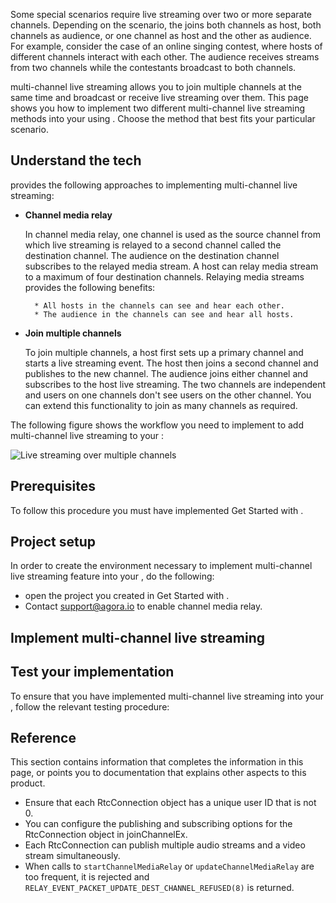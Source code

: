 

Some special scenarios require live streaming over two or more separate channels. Depending on the scenario, the <Vpl k="CLIENT" /> joins both channels as host, both channels as audience, or one channel as host and the other as audience. For example, consider the case of an online singing contest, where hosts of different channels interact with each other. The audience receives streams from two channels while the contestants broadcast to both channels.

<Vg k="COMPANY" /> <Vg k="VSDK" /> multi-channel live streaming allows you to join multiple channels at the same time and broadcast or receive live streaming over them. This page shows you how to implement two different multi-channel live streaming methods into your <Vpl k="CLIENT" /> using <Vg k="VSDK" />. Choose the method that best fits your particular scenario.

## Understand the tech

<Vg k="COMPANY" />  <Vg k="VSDK" /> provides the following approaches to implementing multi-channel live streaming:

* **Channel media relay**

    In channel media relay, one channel is used as the source channel from which live streaming is relayed to a second channel called the destination channel. The audience on the destination channel subscribes to the relayed media stream. A host can relay media stream to a maximum of four destination channels. Relaying media streams provides the following benefits:

        * All hosts in the channels can see and hear each other.
        * The audience in the channels can see and hear all hosts.

* **Join multiple channels**

    To join multiple channels, a host first sets up a primary channel and starts a live streaming event. The host then joins a second channel and publishes to the new channel. The audience joins either channel and subscribes to the host live streaming. The two channels are independent and users on one channels don't see users on the other channel. You can extend this functionality to join as many channels as required.

The following figure shows the workflow you need to implement to add multi-channel live streaming to your <Vpl k="CLIENT" />:

![Live streaming over multiple channels](/images/interactive-live-streaming/live-streaming-over-multiple-channels.png)

## Prerequisites

To follow this procedure you must have implemented <Link to="../get-started/get-started-sdk">Get Started with <Vpd k="NAME"/></Link>.

## Project setup

In order to create the environment necessary to implement <Vg k="COMPANY" />  multi-channel live streaming feature into your <Vpl k="CLIENT" />, do the following:

* open the project you created in <Link to="../get-started/get-started-sdk">Get Started with <Vpd k="NAME"/></Link>.
* Contact support@agora.io to enable channel media relay.

## Implement multi-channel live streaming

<ProjectImplement/>

## Test your implementation

To ensure that you have implemented multi-channel live streaming into your <Vpl k="CLIENT" />, follow the relevant testing procedure:

<ProjectTest/>

## Reference

This section contains information that completes the information in this page, or points you to documentation that explains other aspects to this product.


- Ensure that each RtcConnection object has a unique user ID that is not 0.
- You can configure the publishing and subscribing options for the RtcConnection object in joinChannelEx.
- Each RtcConnection can publish multiple audio streams and a video stream simultaneously.
- When calls to `startChannelMediaRelay` or `updateChannelMediaRelay` are too frequent, it is rejected and `RELAY_EVENT_PACKET_UPDATE_DEST_CHANNEL_REFUSED(8)` is returned.

<Reference/>

